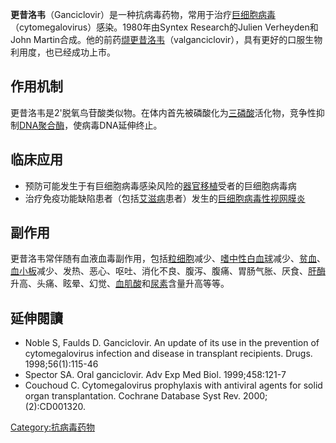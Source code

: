 {{medical}}
{{drugbox |
| image= Ganciclovir Structural Formulae.png
| IUPAC_name =  2-amino-9-(1,3-dihydroxypropan-2-yloxymethyl)-<br />3''H''-purin-6-one
| CAS_number_Ref = {{cascite|correct|??}}
| CAS_number = 82410-32-0
| ATC_prefix = J05
| ATC_suffix = AB06
| ATC_supplemental = {{ATC|S01|AD09}}
| PubChem = 3454
| DrugBank = APRD00263
| DrugBank2_Ref = {{drugbankcite|correct|drugbank}}
| DrugBank2 = DB01004
| ChemSpiderID_Ref = {{chemspidercite|correct|chemspider}}
| ChemSpiderID = 3336
| UNII_Ref = {{fdacite|correct|FDA}}
| UNII = P9G3CKZ4P5
| KEGG_Ref = {{keggcite|correct|kegg}}
| KEGG = D00333
| ChEBI_Ref = {{ebicite|correct|EBI}}
| ChEBI = 465284
| ChEMBL_Ref = {{ebicite|correct|EBI}}
| ChEMBL = 182
| C=9 | H=13 | N=5 | O=4
| molecular_weight = 255.23 g/mol
| bioavailability = 5% (oral)
| metabolism = 鸟嘌呤核苷酸激酶
| elimination_half-life = 2.5–5h
| excretion = 肾脏
| pregnancy_category = D <small>（[[Australia|Au]]）</small>, C <small>（[[United_States|U.S.]]）</small>
| legal_status = S4 <small>(Au)</small>, POM <small>（[[United_Kingdom|UK]]）</small>，℞-only <small>(U.S.)</small>
| routes_of_administration = 静注、口服、玻璃体
}}
'''更昔洛韦'''（Ganciclovir）是一种抗病毒药物，常用于治疗[[巨细胞病毒|巨细胞病毒]]（cytomegalovirus）感染。1980年由Syntex Research的Julien Verheyden和John Martin合成。他的前药[[缬更昔洛韦|缬更昔洛韦]]（valganciclovir），具有更好的口服生物利用度，也已经成功上市。

==作用机制==
更昔洛韦是2'脱氧鸟苷酸类似物。在体内首先被磷酸化为[[三磷酸|三磷酸]]活化物，竞争性抑制[[DNA聚合酶|DNA聚合酶]]，使病毒DNA延伸终止。

==临床应用==
* 预防可能发生于有巨细胞病毒感染风险的[[器官移植|器官移植]]受者的巨细胞病毒病
* 治疗免疫功能缺陷患者（包括[[艾滋病|艾滋病]]患者）发生的[[巨细胞病毒性视网膜炎|巨细胞病毒性视网膜炎]]

==副作用==
更昔洛韦常伴随有血液血毒副作用，包括[[粒细胞|粒细胞]]减少、[[嗜中性白血球|嗜中性白血球]]减少、[[贫血|贫血]]、[[血小板|血小板]]减少、发热、恶心、呕吐、消化不良、腹泻、腹痛、胃肠气胀、厌食、[[肝酶|肝酶]]升高、头痛、眩晕、幻觉、[[血肌酸|血肌酸]]和[[尿素|尿素]]含量升高等等。

==延伸閱讀==
{{refbegin}}
* Noble S, Faulds D. Ganciclovir. An update of its use in the prevention of cytomegalovirus infection and disease in transplant recipients. Drugs. 1998;56(1):115-46
* Spector SA. Oral ganciclovir. Adv Exp Med Biol. 1999;458:121-7
* Couchoud C. Cytomegalovirus prophylaxis with antiviral agents for solid organ transplantation. Cochrane Database Syst Rev. 2000;(2):CD001320.
{{refend}}

{{抗DNA病毒药物}}
{{抗病毒药物}}

[[Category:抗病毒药物|Category:抗病毒药物]]
